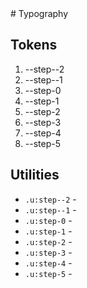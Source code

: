 
<Meta title="Typography Utilities" />

<div>
# Typography


## Tokens
<ol style={{listStyleType:"none", paddingInlineStart: 0}}>
    <li style={{fontSize:"var(--step--2)"}}>--step--2</li>
    <li style={{fontSize:"var(--step--1)"}}>--step--1</li>
    <li style={{fontSize:"var(--step-0)"}}>--step-0</li>
    <li style={{fontSize:"var(--step-1)"}}>--step-1</li>
    <li style={{fontSize:"var(--step-2)"}}>--step-2</li>
    <li style={{fontSize:"var(--step-3)"}}>--step-3</li>
    <li style={{fontSize:"var(--step-4)"}}>--step-4</li>
    <li style={{fontSize:"var(--step-5)"}}>--step-5</li>
</ol>



## Utilities
- `.u:step--2` -
- `.u:step--1` -
- `.u:step-0` -
- `.u:step-1` -
- `.u:step-2` -
- `.u:step-3` -
- `.u:step-4` -
- `.u:step-5` -
</div>
